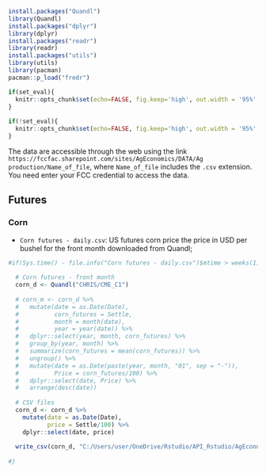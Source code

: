 ```r
install.packages("Quandl")
library(Quandl)
install.packages("dplyr")
library(dplyr)
install.packages("readr")
library(readr)
install.packages("utils")
library(utils)
library(pacman)
pacman::p_load("fredr")

if(set_eval){
  knitr::opts_chunk$set(echo=FALSE, fig.keep='high', out.width = '95%', fig.align = 'center', warning = FALSE, message = FALSE, results = "asis", root.dir = "C:/Users/user/OneDrive/Rstudio/API_Rstudio/AgEconnomics/Ag production") 
}
  
if(!set_eval){
  knitr::opts_chunk$set(echo=FALSE, fig.keep='high', out.width = '95%', fig.align = 'center', warning = FALSE, message = FALSE, results = "asis", eval = FALSE, root.dir = "C:/Users/user/OneDrive/Rstudio/API_Rstudio/AgEconnomics/Ag production") 
} 

```


The data are accessible through the web using the link `https://fccfac.sharepoint.com/sites/AgEconomics/DATA/Ag production/Name_of_file`, where `Name_of_file` includes the `.csv` extension. You need enter your FCC credential to access the data.

## Futures


### Corn

- `Corn futures - daily.csv`: US futures corn price the price in USD per bushel for the front month downloaded from Quandl;

```r

#if(Sys.time() - file.info("Corn futures - daily.csv")$mtime > weeks(1) & pingr::is_online()){
  
  # Corn futures - front month
  corn_d <- Quandl("CHRIS/CME_C1") 
  
  # corn_m <- corn_d %>%
  #   mutate(date = as.Date(Date),
  #          corn_futures = Settle,
  #          month = month(date),
  #          year = year(date)) %>%
  #   dplyr::select(year, month, corn_futures) %>%
  #   group_by(year, month) %>%
  #   summarize(corn_futures = mean(corn_futures)) %>%
  #   ungroup() %>%
  #   mutate(date = as.Date(paste(year, month, "01", sep = "-")),
  #          Price = corn_futures/100) %>%
  #   dplyr::select(date, Price) %>%
  #   arrange(desc(date))
  
  # CSV files
  corn_d <- corn_d %>%
    mutate(date = as.Date(Date),
           price = Settle/100) %>%
    dplyr::select(date, price)
  
  write_csv(corn_d, "C:/Users/user/OneDrive/Rstudio/API_Rstudio/AgEconnomics/Ag production/Corn futures - daily.csv")
  
#}

```
